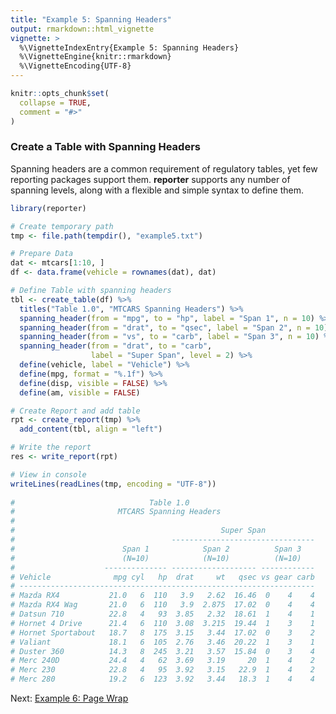 ```yaml
---
title: "Example 5: Spanning Headers"
output: rmarkdown::html_vignette
vignette: >
  %\VignetteIndexEntry{Example 5: Spanning Headers}
  %\VignetteEngine{knitr::rmarkdown}
  %\VignetteEncoding{UTF-8}
---
```


```r
knitr::opts_chunk$set(
  collapse = TRUE,
  comment = "#>"
)
```

### Create a Table with Spanning Headers

Spanning headers are a common requirement of regulatory tables, yet few 
reporting packages support them.  **reporter** supports any number of spanning
levels, along with a flexible and simple syntax to define them.

```r
library(reporter)

# Create temporary path
tmp <- file.path(tempdir(), "example5.txt")

# Prepare Data
dat <- mtcars[1:10, ]
df <- data.frame(vehicle = rownames(dat), dat)

# Define Table with spanning headers
tbl <- create_table(df) %>% 
  titles("Table 1.0", "MTCARS Spanning Headers") %>% 
  spanning_header(from = "mpg", to = "hp", label = "Span 1", n = 10) %>%
  spanning_header(from = "drat", to = "qsec", label = "Span 2", n = 10) %>%
  spanning_header(from = "vs", to = "carb", label = "Span 3", n = 10) %>%
  spanning_header(from = "drat", to = "carb", 
                  label = "Super Span", level = 2) %>%
  define(vehicle, label = "Vehicle") %>% 
  define(mpg, format = "%.1f") %>% 
  define(disp, visible = FALSE) %>% 
  define(am, visible = FALSE) 

# Create Report and add table 
rpt <- create_report(tmp) %>%
  add_content(tbl, align = "left") 

# Write the report
res <- write_report(rpt)

# View in console
writeLines(readLines(tmp, encoding = "UTF-8"))
  
#                              Table 1.0
#                       MTCARS Spanning Headers
# 
#                                              Super Span
#                                   --------------------------------
#                        Span 1            Span 2          Span 3
#                        (N=10)            (N=10)          (N=10)
#                    -------------- ------------------- ------------
# Vehicle              mpg cyl   hp  drat     wt   qsec vs gear carb
# ------------------------------------------------------------------
# Mazda RX4           21.0   6  110   3.9   2.62  16.46  0    4    4
# Mazda RX4 Wag       21.0   6  110   3.9  2.875  17.02  0    4    4
# Datsun 710          22.8   4   93  3.85   2.32  18.61  1    4    1
# Hornet 4 Drive      21.4   6  110  3.08  3.215  19.44  1    3    1
# Hornet Sportabout   18.7   8  175  3.15   3.44  17.02  0    3    2
# Valiant             18.1   6  105  2.76   3.46  20.22  1    3    1
# Duster 360          14.3   8  245  3.21   3.57  15.84  0    3    4
# Merc 240D           24.4   4   62  3.69   3.19     20  1    4    2
# Merc 230            22.8   4   95  3.92   3.15   22.9  1    4    2
# Merc 280            19.2   6  123  3.92   3.44   18.3  1    4    4


```

Next: [Example 6: Page Wrap](reporter-wrap.html)
